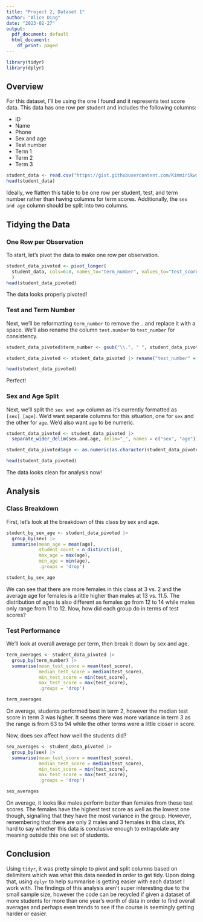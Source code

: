 ```yaml
---
title: "Project 2, Dataset 1"
author: "Alice Ding"
date: "2023-02-27"
output:
  pdf_document: default
  html_document:
    df_print: paged
---
```


```r
library(tidyr)
library(dplyr)
```

## Overview

For this dataset, I'll be using the one I found and it represents test score data. This data has one row per student and includes the following columns:

- ID
- Name
- Phone
- Sex and age
- Test number
- Term 1 
- Term 2
- Term 3

```r
student_data <- read.csv("https://gist.githubusercontent.com/Kimmirikwa/b69d0ea134820ea52f8481991ffae93e/raw/4db7b1698035ee29885d10e1a59bd902716ae168/student_results.csv")
head(student_data)
```

Ideally, we flatten this table to be one row per student, test, and term number rather than having columns for term scores. Additionally, the `sex and age` column should be split into two columns.

## Tidying the Data

### One Row per Observation

To start, let's pivot the data to make one row per observation.

```r
student_data_pivoted <- pivot_longer(
  student_data, cols=6:8, names_to="term_number", values_to="test_score"
  )
head(student_data_pivoted)
```
The data looks properly pivoted!

### Test and Term Number

Next, we'll be reformatting `term_number` to remove the `.` and replace it with a space. We'll also rename the column `test.number` to `test_number` for consistency.

```r
student_data_pivoted$term_number <- gsub("\\.", " ", student_data_pivoted$term_number)

student_data_pivoted <- student_data_pivoted |> rename("test_number" = "test.number")

head(student_data_pivoted)
```

Perfect!

### Sex and Age Split

Next, we'll split the `sex and age` column as it's currently formatted as `[sex]_[age]`. We'd want separate columns for this situation, one for `sex` and the other for `age`. We'd also want `age` to be numeric.

```r
student_data_pivoted <- student_data_pivoted |> 
  separate_wider_delim(sex.and.age, delim="_", names = c("sex", "age"))

student_data_pivoted$age <- as.numeric(as.character(student_data_pivoted$age))

head(student_data_pivoted)
```

The data looks clean for analysis now!

## Analysis

### Class Breakdown

First, let's look at the breakdown of this class by sex and age.

```r
student_by_sex_age <- student_data_pivoted |> 
  group_by(sex) |>
  summarise(mean_age = mean(age),
            student_count = n_distinct(id),
            max_age = max(age),
            min_age = min(age),
            .groups = 'drop')

student_by_sex_age
```
We can see that there are more females in this class at 3 vs. 2 and the average age for females is a little higher than males at 13 vs. 11.5. The distribution of ages is also different as females go from 12 to 14 while males only range from 11 to 12. Now, how did each group do in terms of test scores?

### Test Performance

We'll look at overall average per term, then break it down by sex and age.

```r
term_averages <- student_data_pivoted |> 
  group_by(term_number) |>
  summarise(mean_test_score = mean(test_score),
            median_test_score = median(test_score),
            min_test_score = min(test_score),
            max_test_score = max(test_score),
            .groups = 'drop')

term_averages
```

On average, students performed best in term 2, however the median test score in term 3 was higher. It seems there was more variance in term 3 as the range is from 63 to 94 while the other terms were a little closer in score.

Now, does sex affect how well the students did?

```r
sex_averages <- student_data_pivoted |> 
  group_by(sex) |>
  summarise(mean_test_score = mean(test_score),
            median_test_score = median(test_score),
            min_test_score = min(test_score),
            max_test_score = max(test_score),
            .groups = 'drop')

sex_averages
```

On average, it looks like males perform better than females from these test scores. The females have the highest test score as well as the lowest one though, signalling that they have the most variance in the group. However, remembering that there are only 2 males and 3 females in this class, it's hard to say whether this data is conclusive enough to extrapolate any meaning outside this one set of students. 

## Conclusion

Using `tidyr`, it was pretty simple to pivot and split columns based on delimiters which was what this data needed in order to get tidy. Upon doing that, using `dplyr` to help summarise is getting easier with each dataset I work with. The findings of this analysis aren't super interesting due to the small sample size, however the code can be recycled if given a dataset of more students for more than one year's worth of data in order to find overall averages and perhaps even trends to see if the course is seemingly getting harder or easier.